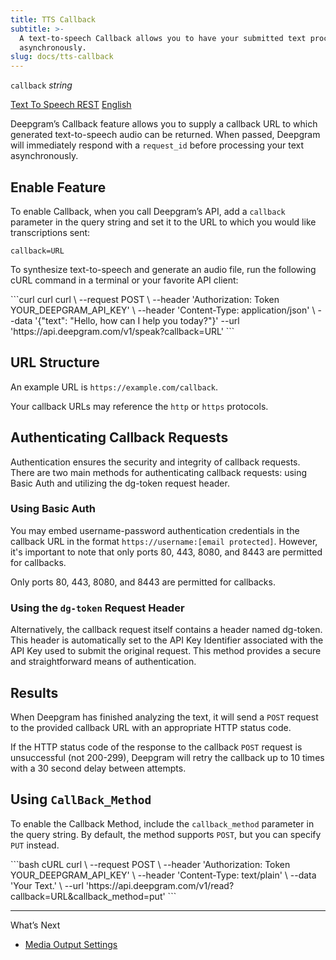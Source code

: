 ```yaml
---
title: TTS Callback
subtitle: >-
  A text-to-speech Callback allows you to have your submitted text processed
  asynchronously.
slug: docs/tts-callback
---
```



`callback` *string*

[Text To Speech REST](/docs/text-to-speech) [English](/docs/tts-models)

Deepgram’s Callback feature allows you to supply a callback URL to which generated text-to-speech audio can be returned. When passed, Deepgram will immediately respond with a `request_id` before processing your text asynchronously.

## Enable Feature

To enable Callback, when you call Deepgram’s API, add a `callback` parameter in the query string and set it to the URL to which you would like transcriptions sent:

`callback=URL`

To synthesize text-to-speech and generate an audio file, run the following cURL command in a terminal or your favorite API client:

<CodeGroup>
  ```curl curl
  curl \
    --request POST \
    --header 'Authorization: Token YOUR_DEEPGRAM_API_KEY' \
    --header 'Content-Type: application/json' \
    --data '{"text": "Hello, how can I help you today?"}'
    --url 'https://api.deepgram.com/v1/speak?callback=URL'
  ```
</CodeGroup>

## URL Structure

An example URL is `https://example.com/callback`.

Your callback URLs may reference the `http` or `https` protocols.

## Authenticating Callback Requests

Authentication ensures the security and integrity of callback requests. There are two main methods for authenticating callback requests: using Basic Auth and utilizing the dg-token request header.

### Using Basic Auth

You may embed username-password authentication credentials in the callback URL in the format `https://username:[email protected]`. However, it's important to note that only ports 80, 443, 8080, and 8443 are permitted for callbacks.

<Warning>
  Only ports 80, 443, 8080, and 8443 are permitted for callbacks.
</Warning>

### Using the `dg-token` Request Header

Alternatively, the callback request itself contains a header named dg-token. This header is automatically set to the API Key Identifier associated with the API Key used to submit the original request. This method provides a secure and straightforward means of authentication.

## Results

When Deepgram has finished analyzing the text, it will send a `POST` request to the provided callback URL with an appropriate HTTP status code.

If the HTTP status code of the response to the callback `POST` request is unsuccessful (not 200-299), Deepgram will retry the callback up to 10 times with a 30 second delay between attempts.

## Using `CallBack_Method`

To enable the Callback Method, include the `callback_method` parameter in the query string. By default, the method supports `POST`, but you can specify `PUT` instead.

<CodeGroup>
  ```bash cURL
  curl \
    --request POST \
    --header 'Authorization: Token YOUR_DEEPGRAM_API_KEY' \
    --header 'Content-Type: text/plain' \
    --data 'Your Text.' \
    --url 'https://api.deepgram.com/v1/read?callback=URL&callback_method=put'
  ```
</CodeGroup>

***

What’s Next

* [Media Output Settings](/docs/media-input-settings-1)
